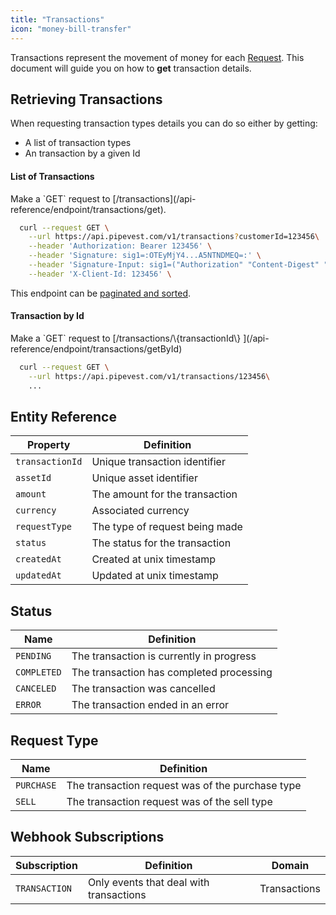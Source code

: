 ```yaml
---
title: "Transactions"
icon: "money-bill-transfer"
---
```


Transactions represent the movement of money for each [Request](/guides/requests).
This document will guide you on how to **get** transaction details.

## Retrieving Transactions

When requesting transaction types details you can do so either by getting:

- A list of transaction types
- An transaction by a given Id

#### List of Transactions

<Tip>
  Make a `GET` request to
  [/transactions](/api-reference/endpoint/transactions/get).
</Tip>

```bash
  curl --request GET \
    --url https://api.pipevest.com/v1/transactions?customerId=123456\
    --header 'Authorization: Bearer 123456' \
    --header 'Signature: sig1=:OTEyMjY4...A5NTNDMEQ=:' \
    --header 'Signature-Input: sig1=("Authorization" "Content-Digest" "Content-Length" "Content-Type" "X-Client-Id" "X-Idempotency-Key" "@method" "@target-uri" "@path" "@query");keyid="staging-pipevest-ed25519";created=1732893484;expires=1732893584' \
    --header 'X-Client-Id: 123456' \
```

<Note>This endpoint can be [paginated and sorted](/concepts/pagination).</Note>

#### Transaction by Id

<Tip>
  Make a `GET` request to [/transactions/\{transactionId\}
  ](/api-reference/endpoint/transactions/getById)
</Tip>

```bash
  curl --request GET \
    --url https://api.pipevest.com/v1/transactions/123456\
    ...
```

## Entity Reference

| Property        | Definition                     |
| --------------- | ------------------------------ |
| `transactionId` | Unique transaction identifier  |
| `assetId`       | Unique asset identifier        |
| `amount`        | The amount for the transaction |
| `currency`      | Associated currency            |
| `requestType`   | The type of request being made |
| `status`        | The status for the transaction |
| `createdAt`     | Created at unix timestamp      |
| `updatedAt`     | Updated at unix timestamp      |

## Status

| Name        | Definition                               |
| ----------- | ---------------------------------------- |
| `PENDING`   | The transaction is currently in progress |
| `COMPLETED` | The transaction has completed processing |
| `CANCELED`  | The transaction was cancelled            |
| `ERROR`     | The transaction ended in an error        |

## Request Type

| Name       | Definition                                       |
| ---------- | ------------------------------------------------ |
| `PURCHASE` | The transaction request was of the purchase type |
| `SELL`     | The transaction request was of the sell type     |

## Webhook Subscriptions

| Subscription  | Definition                              | Domain       |
| ------------- | --------------------------------------- | ------------ |
| `TRANSACTION` | Only events that deal with transactions | Transactions |
